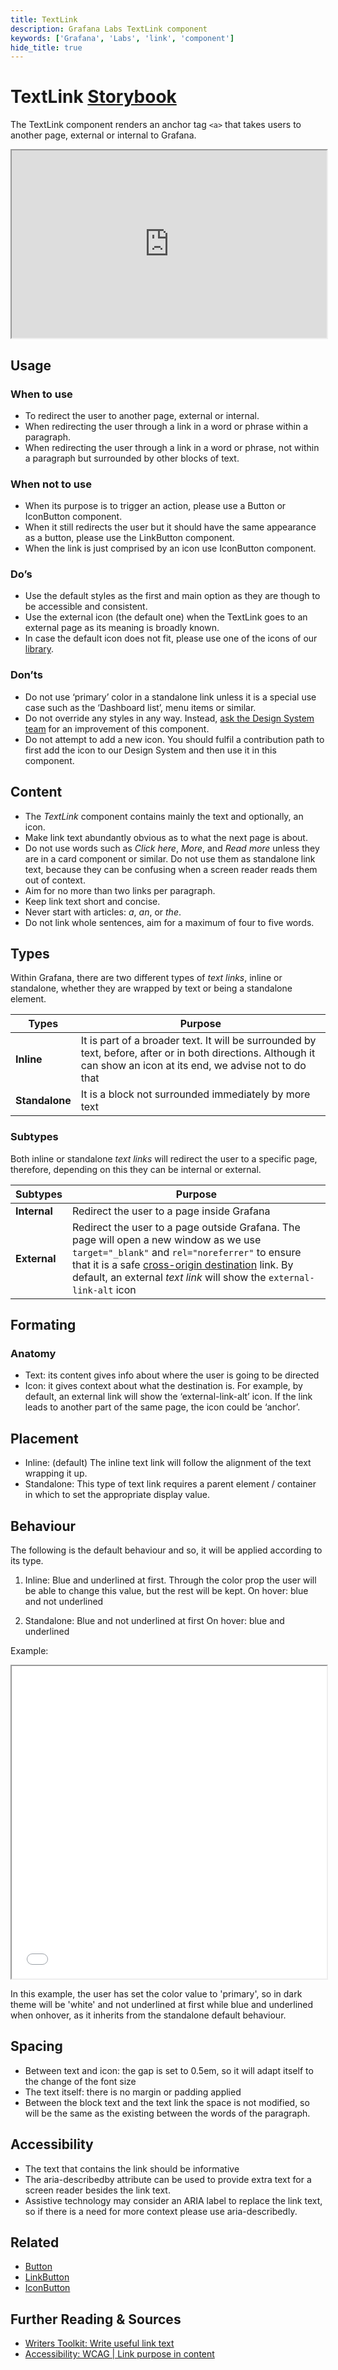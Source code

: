 ```yaml
---
title: TextLink
description: Grafana Labs TextLink component
keywords: ['Grafana', 'Labs', 'link', 'component']
hide_title: true
---
```



# TextLink <Badge text='ready' color='green'></Badge> <a href='https://developers.grafana.com/ui/latest/index.html?path=/docs/general-textlink--docs' target='_blank' className='header-links'>Storybook <Icon name="external-link-alt"/> </a>

The TextLink component renders an anchor tag `<a>` that takes users to another page, external or internal to Grafana. 

<iframe
  src="https://developers.grafana.com/ui/latest/index.html?path=/story/general-textlink--basic"
  width="100%"
  height="300px"
></iframe>

## Usage

### When to use
- To redirect the user to another page, external or internal.<br/>
- When redirecting the user through a link in a word or phrase within a paragraph. <br/>
- When redirecting the user through a link in a word or phrase, not within a paragraph but surrounded by other blocks of text.<br/>

### When not to use
- When its purpose is to trigger an action, please use a Button or IconButton component.<br/>
- When it still redirects the user but it should have the same appearance as a button, please use the LinkButton component.<br/>
- When the link is just comprised by an icon use IconButton component.<br/>

### Do’s
- Use the default styles as the first and main option as they are though to be accessible and consistent.<br/>
- Use the external icon (the default one) when the TextLink goes to an external page as its meaning is broadly known.<br/>
- In case the default icon does not fit, please use one of the icons of our [library](https://developers.grafana.com/ui/latest/index.html?path=/story/docs-overview-icon--icons-overview).<br/>

### Don’ts
- Do not use ‘primary’ color in a standalone link unless it is a special use case such as the ‘Dashboard list’, menu items or similar.<br/>
- Do not override any styles in any way. Instead, [ask the Design System team](https://internal-ops-us-east-0.grafana.net/design-system/contributing) for an improvement of this component.<br/>
- Do not attempt to add a new icon. You should fulfil a contribution path to first add the icon to our Design System and then use it in this component.<br/>


## Content
- The _TextLink_ component contains mainly the text and optionally, an icon.
- Make link text abundantly obvious as to what the next page is about.
- Do not use words such as _Click here_, _More_, and _Read more_ unless they are in a card component or similar. Do not use them as standalone link text, because they can be confusing when a screen reader reads them out of context.
- Aim for no more than two links per paragraph.
- Keep link text short and concise.
- Never start with articles: _a_, _an_, or _the_.
- Do not link whole sentences, aim for a maximum of four to five words.

## Types

Within Grafana, there are two different types of _text links_, inline or standalone, whether they are wrapped by text or being a standalone element. 

| Types               | Purpose                                                |
| ------------------- | ------------------------------------------------------ |
| **Inline**          | It is part of a broader text. It will be surrounded by text, before, after or in both directions. Although it can show an icon at its end, we advise not to do that |
| **Standalone**      | It is a block not surrounded immediately by more text |


### Subtypes
Both inline or standalone _text links_ will redirect the user to a specific page, therefore, depending on this they can be internal or external.

| Subtypes            | Purpose                                                |
| ------------------- | ------------------------------------------------------ |
| **Internal**        | Redirect the user to a page inside Grafana |
| **External**        | Redirect the user to a page outside Grafana. The page will open a new window as we use `target="_blank"` and `rel="noreferrer"` to ensure that it is a safe [cross-origin destination](https://developer.chrome.com/docs/lighthouse/best-practices/external-anchors-use-rel-noopener/) link. By default, an external _text link_ will show the `external-link-alt` icon |



## Formating
### Anatomy
- Text: its content gives info about where the user is going to be directed
- Icon: it gives context about what the destination is. For example, by default, an external link will show the ‘external-link-alt’ icon. If the link leads to another part of the same page, the icon could be ‘anchor’.

## Placement
- Inline: (default) The inline text link will follow the alignment of the text wrapping it up.
- Standalone: This type of text link requires a parent element / container in which to set the appropriate display value.


## Behaviour
The following is the default behaviour and so, it will be applied according to its type.
1. Inline: 
Blue and underlined at first. Through the color prop the user will be able to change this value, but the rest will be kept. 
On hover: blue and not underlined
	
2. Standalone:
Blue and not underlined at first
On hover: blue and underlined

Example: 
<iframe
  src="/story/general-textlink--basic&args=weight:!undefined;color:primary"
  width="100%"
  height="500px"
></iframe>

In this example, the user has set the color value to 'primary', so in dark theme will be 'white' and not underlined at first while blue and underlined when onhover, as it inherits from the standalone default behaviour.

## Spacing
- Between text and icon: the gap is set to 0.5em, so it will adapt itself to the change of the font size
- The text itself: there is no margin or padding applied
- Between the block text and the text link the space is not modified, so will be the same as the existing between the words of the paragraph.


## Accessibility
- The text that contains the link should be informative 
- The aria-describedby attribute can be used to provide extra text for a screen reader besides the link text. 
- Assistive technology may consider an ARIA label to replace the link text, so if there is a need for more context please use aria-describedly.


## Related
- [Button](https://developers.grafana.com/ui/latest/index.html?path=/story/buttons-button--basic)
- [LinkButton](https://developers.grafana.com/ui/latest/index.html?path=/docs/buttons-button--basic)
- [IconButton](https://developers.grafana.com/ui/latest/index.html?path=/story/buttons-iconbutton--basic)

## Further Reading & Sources
- [Writers Toolkit: Write useful link text](https://grafana.com/docs/writers-toolkit/writing-guide/useful-link-text/)
- [Accessibility: WCAG | Link purpose in content](https://www.w3.org/WAI/WCAG21/Understanding/link-purpose-in-context.html)